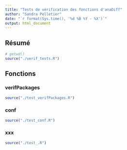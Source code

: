 ```yaml
---
title: "Tests de vérification des fonctions d'anaDiff"
author: "Sandra Pelletier"
date: "`r format(Sys.time(), '%d %B %Y - %X')`"
output: html_document
---
```


## Résumé

```r
# getwd()
source("./verif_tests.R")
```

## Fonctions

### verifPackages

```r
source("./test_verifPackages.R")
```

### conf

```r
source("./test_conf.R")
```

### xxx

```r
source("./test_.R")
```
